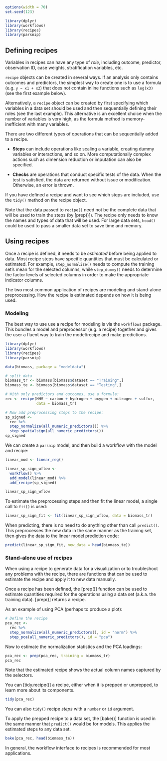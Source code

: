 ```r
options(width = 70)
set.seed(123)

library(dplyr)
library(workflows)
library(recipes)
library(parsnip)
```

## Defining recipes

Variables in recipes can have any type of *role*, including outcome, predictor, observation ID, case weights, stratification variables, etc.

`recipe` objects can be created in several ways. If an analysis only contains outcomes and predictors, the simplest way to create one is to use a formula (e.g. `y ~ x1 + x2`) that does not contain inline functions such as `log(x3)` (see the first example below).

Alternatively, a `recipe` object can be created by first specifying which variables in a data set should be used and then sequentially defining their roles (see the last example). This alternative is an excellent choice when the number of variables is very high, as the formula method is memory-inefficient with many variables. 

There are two different types of operations that can be sequentially added to a recipe. 

- **Steps** can include operations like scaling a variable, creating dummy variables or interactions, and so on. More computationally complex actions such as dimension reduction or imputation can also be specified. 

- **Checks** are operations that conduct specific tests of the data. When the test is satisfied, the data are returned without issue or modification. Otherwise, an error is thrown.

If you have defined a recipe and want to see which steps are included, use the `tidy()` method on the recipe object.

Note that the data passed to `recipe()` need not be the complete data that will be used to train the steps (by [prep()]). The recipe only needs to know the names and types of data that will be used. For large data sets, `head()` could be used to pass a smaller data set to save time and memory.

## Using recipes

Once a recipe is defined, it needs to be _estimated_ before being applied to data. Most recipe steps have specific quantities that must be calculated or estimated. For example, `step_normalize()` needs to compute the training set's mean for the selected columns, while `step_dummy()` needs to determine the factor levels of selected columns in order to make the appropriate indicator columns. 

The two most common application of recipes are modeling and stand-alone preprocessing. How the recipe is estimated depends on how it is being used. 

### Modeling

The best way to use use a recipe for modeling is via the `workflows` package. This bundles a model and preprocessor (e.g. a recipe) together and gives the user a fluent way to train the model/recipe and make predictions. 

```r
library(dplyr)
library(workflows)
library(recipes)
library(parsnip)

data(biomass, package = "modeldata")

# split data
biomass_tr <- biomass[biomass$dataset == "Training",]
biomass_te <- biomass[biomass$dataset == "Testing",]

# With only predictors and outcomes, use a formula:
rec <- recipe(HHV ~ carbon + hydrogen + oxygen + nitrogen + sulfur,
              data = biomass_tr)

# Now add preprocessing steps to the recipe:
sp_signed <- 
  rec %>%
  step_normalize(all_numeric_predictors()) %>%
  step_spatialsign(all_numeric_predictors())
sp_signed
```

We can create a `parsnip` model, and then build a workflow with the model and recipe: 

```r
linear_mod <- linear_reg()

linear_sp_sign_wflow <- 
  workflow() %>% 
  add_model(linear_mod) %>% 
  add_recipe(sp_signed)

linear_sp_sign_wflow
```

To estimate the preprocessing steps and then fit the linear model, a single call to `fit()` is used:

```r
linear_sp_sign_fit <- fit(linear_sp_sign_wflow, data = biomass_tr)
```

When predicting, there is no need to do anything other than call `predict()`. This preprocesses the new data in the same manner as the training set, then gives the data to the linear model prediction code: 

```r
predict(linear_sp_sign_fit, new_data = head(biomass_te))
```

### Stand-alone use of recipes

When using a recipe to generate data for a visualization or to troubleshoot any problems with the recipe, there are functions that can be used to estimate the recipe and apply it to new data manually.

Once a recipe has been defined, the [prep()] function can be used to estimate quantities required for the operations using a data set (a.k.a. the training data). [prep()] returns a recipe.

As an example of using PCA (perhaps to produce a plot): 

```r
# Define the recipe
pca_rec <- 
  rec %>%
  step_normalize(all_numeric_predictors(), id = "norm") %>%
  step_pca(all_numeric_predictors(), id = "pca")
```

Now to estimate the normalization statistics and the PCA loadings: 

```r
pca_rec <- prep(pca_rec, training = biomass_tr)
pca_rec
```

Note that the estimated recipe shows the actual column names captured by the selectors. 

You can [tidy.recipe()] a recipe, either when it is prepped or unprepped, to learn more about its components.

```r
tidy(pca_rec)
```

You can also `tidy()` recipe *steps* with a `number` or `id` argument.

To apply the prepped recipe to a data set, the [bake()] function is used in the same manner that `predict()` would be for models. This applies the estimated steps to any data set.

```r
bake(pca_rec, head(biomass_te))
```

In general, the workflow interface to recipes is recommended for most applications. 


